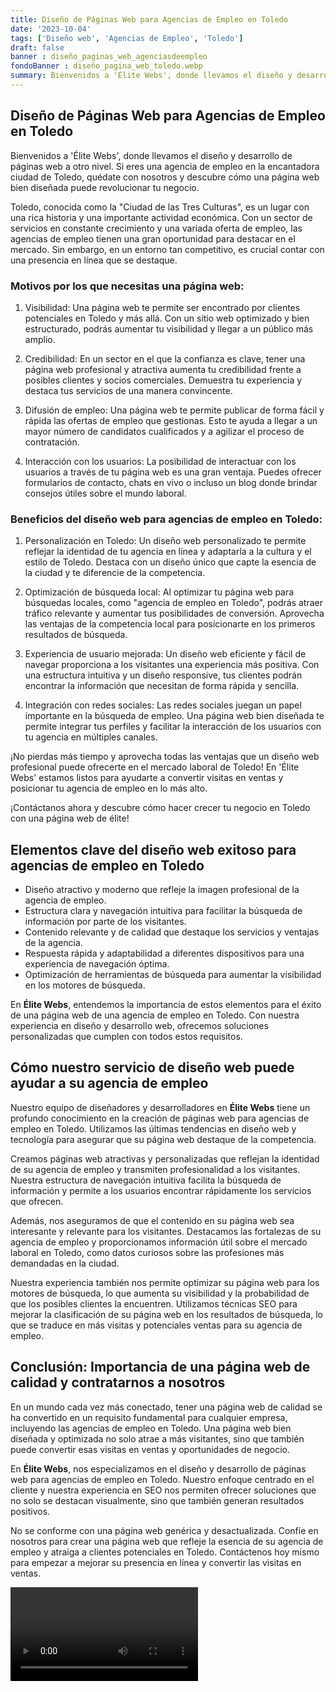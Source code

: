 ```yaml
---
title: Diseño de Páginas Web para Agencias de Empleo en Toledo
date: '2023-10-04'
tags: ['Diseño web', 'Agencias de Empleo', 'Toledo']
draft: false
banner : diseño_paginas_web_agenciasdeempleo
fondoBanner : diseño_pagina_web_toledo.webp
summary: Bienvenidos a 'Élite Webs', donde llevamos el diseño y desarrollo de páginas web a otro nivel. Si eres una agencia de empleo en la encantadora ciudad de Toledo, quédate con nosotros y descubre cómo una página web bien diseñada puede revolucionar tu negocio.
---
```


## Diseño de Páginas Web para Agencias de Empleo en Toledo

Bienvenidos a 'Élite Webs', donde llevamos el diseño y desarrollo de páginas web a otro nivel. Si eres una agencia de empleo en la encantadora ciudad de Toledo, quédate con nosotros y descubre cómo una página web bien diseñada puede revolucionar tu negocio.

Toledo, conocida como la "Ciudad de las Tres Culturas", es un lugar con una rica historia y una importante actividad económica. Con un sector de servicios en constante crecimiento y una variada oferta de empleo, las agencias de empleo tienen una gran oportunidad para destacar en el mercado. Sin embargo, en un entorno tan competitivo, es crucial contar con una presencia en línea que se destaque.

### Motivos por los que necesitas una página web:

1. Visibilidad: Una página web te permite ser encontrado por clientes potenciales en Toledo y más allá. Con un sitio web optimizado y bien estructurado, podrás aumentar tu visibilidad y llegar a un público más amplio.

2. Credibilidad: En un sector en el que la confianza es clave, tener una página web profesional y atractiva aumenta tu credibilidad frente a posibles clientes y socios comerciales. Demuestra tu experiencia y destaca tus servicios de una manera convincente.

3. Difusión de empleo: Una página web te permite publicar de forma fácil y rápida las ofertas de empleo que gestionas. Esto te ayuda a llegar a un mayor número de candidatos cualificados y a agilizar el proceso de contratación.

4. Interacción con los usuarios: La posibilidad de interactuar con los usuarios a través de tu página web es una gran ventaja. Puedes ofrecer formularios de contacto, chats en vivo o incluso un blog donde brindar consejos útiles sobre el mundo laboral.

### Beneficios del diseño web para agencias de empleo en Toledo:

1. Personalización en Toledo: Un diseño web personalizado te permite reflejar la identidad de tu agencia en línea y adaptarla a la cultura y el estilo de Toledo. Destaca con un diseño único que capte la esencia de la ciudad y te diferencie de la competencia.

2. Optimización de búsqueda local: Al optimizar tu página web para búsquedas locales, como "agencia de empleo en Toledo", podrás atraer tráfico relevante y aumentar tus posibilidades de conversión. Aprovecha las ventajas de la competencia local para posicionarte en los primeros resultados de búsqueda.

3. Experiencia de usuario mejorada: Un diseño web eficiente y fácil de navegar proporciona a los visitantes una experiencia más positiva. Con una estructura intuitiva y un diseño responsive, tus clientes podrán encontrar la información que necesitan de forma rápida y sencilla.

4. Integración con redes sociales: Las redes sociales juegan un papel importante en la búsqueda de empleo. Una página web bien diseñada te permite integrar tus perfiles y facilitar la interacción de los usuarios con tu agencia en múltiples canales.

¡No pierdas más tiempo y aprovecha todas las ventajas que un diseño web profesional puede ofrecerte en el mercado laboral de Toledo! En 'Élite Webs' estamos listos para ayudarte a convertir visitas en ventas y posicionar tu agencia de empleo en lo más alto.

¡Contáctanos ahora y descubre cómo hacer crecer tu negocio en Toledo con una página web de élite!

<GifSeo />

<Cta />

## Elementos clave del diseño web exitoso para agencias de empleo en Toledo

- Diseño atractivo y moderno que refleje la imagen profesional de la agencia de empleo.
- Estructura clara y navegación intuitiva para facilitar la búsqueda de información por parte de los visitantes.
- Contenido relevante y de calidad que destaque los servicios y ventajas de la agencia.
- Respuesta rápida y adaptabilidad a diferentes dispositivos para una experiencia de navegación óptima.
- Optimización de herramientas de búsqueda para aumentar la visibilidad en los motores de búsqueda.

En **Élite Webs**, entendemos la importancia de estos elementos para el éxito de una página web de una agencia de empleo en Toledo. Con nuestra experiencia en diseño y desarrollo web, ofrecemos soluciones personalizadas que cumplen con todos estos requisitos.

## Cómo nuestro servicio de diseño web puede ayudar a su agencia de empleo

Nuestro equipo de diseñadores y desarrolladores en **Élite Webs** tiene un profundo conocimiento en la creación de páginas web para agencias de empleo en Toledo. Utilizamos las últimas tendencias en diseño web y tecnología para asegurar que su página web destaque de la competencia.

Creamos páginas web atractivas y personalizadas que reflejan la identidad de su agencia de empleo y transmiten profesionalidad a los visitantes. Nuestra estructura de navegación intuitiva facilita la búsqueda de información y permite a los usuarios encontrar rápidamente los servicios que ofrecen.

Además, nos aseguramos de que el contenido en su página web sea interesante y relevante para los visitantes. Destacamos las fortalezas de su agencia de empleo y proporcionamos información útil sobre el mercado laboral en Toledo, como datos curiosos sobre las profesiones más demandadas en la ciudad.

Nuestra experiencia también nos permite optimizar su página web para los motores de búsqueda, lo que aumenta su visibilidad y la probabilidad de que los posibles clientes la encuentren. Utilizamos técnicas SEO para mejorar la clasificación de su página web en los resultados de búsqueda, lo que se traduce en más visitas y potenciales ventas para su agencia de empleo.

## Conclusión: Importancia de una página web de calidad y contratarnos a nosotros

En un mundo cada vez más conectado, tener una página web de calidad se ha convertido en un requisito fundamental para cualquier empresa, incluyendo las agencias de empleo en Toledo. Una página web bien diseñada y optimizada no solo atrae a más visitantes, sino que también puede convertir esas visitas en ventas y oportunidades de negocio.

En **Élite Webs**, nos especializamos en el diseño y desarrollo de páginas web para agencias de empleo en Toledo. Nuestro enfoque centrado en el cliente y nuestra experiencia en SEO nos permiten ofrecer soluciones que no solo se destacan visualmente, sino que también generan resultados positivos.

No se conforme con una página web genérica y desactualizada. Confíe en nosotros para crear una página web que refleje la esencia de su agencia de empleo y atraiga a clientes potenciales en Toledo. Contáctenos hoy mismo para empezar a mejorar su presencia en línea y convertir las visitas en ventas.

<Video />

<CtaBot job='Agencias de Empleo' city='Toledo'/>

<Gmaps query='Toledo+españa+maps' />
